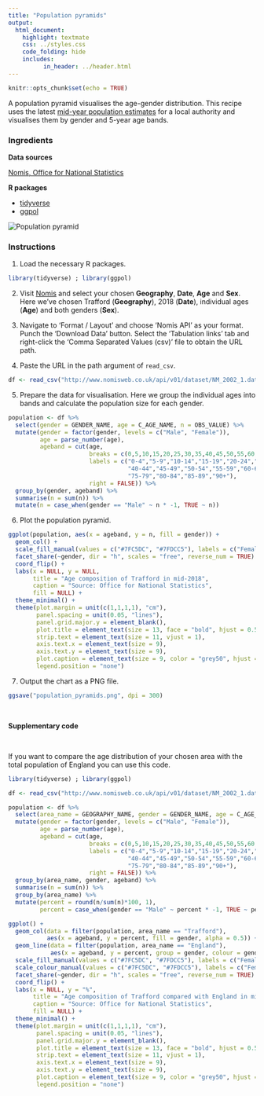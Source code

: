 ```yaml
---
title: "Population pyramids"
output:
  html_document:
    highlight: textmate
    css: ../styles.css
    code_folding: hide
    includes:
          in_header: ../header.html
---
```


```r
knitr::opts_chunk$set(echo = TRUE)
```

A population pyramid visualises the age-gender distribution. This recipe uses the latest <a href="https://www.ons.gov.uk/peoplepopulationandcommunity/populationandmigration/populationestimates/datasets/populationestimatesforukenglandandwalesscotlandandnorthernireland" target="_blank">mid-year population estimates</a> for a local authority and visualises them by gender and 5-year age bands.

<h3>Ingredients</h3>  
<div class = "row">
<div class = "col-md-4">
<strong>Data sources</strong>
<p><a href="https://www.nomisweb.co.uk/query/construct/summary.asp?mode=construct&version=0&dataset=2002" target="_blank">Nomis, Office for National Statistics</a></p>
</div>

<div class = "col-md-4">
<strong>R packages</strong>
<ul>
<li><a href="https://cran.r-project.org/web/packages/tidyverse/index.html" target="_blank">tidyverse</a></li>
<li><a href="https://cran.r-project.org/web/packages/ggpol/index.html" target="_blank">ggpol</a></li>
</ul>
</div>
  
<div class = "col-md-4">
<img src="img/population_pyramids.png" alt="Population pyramid">
</div>
</div>

### Instructions

1. Load the necessary R packages.
```r
library(tidyverse) ; library(ggpol)
```

2. Visit <a href="https://www.nomisweb.co.uk/query/construct/summary.asp?mode=construct&version=0&dataset=2002" target="_blank">Nomis</a> and select your chosen **Geography**, **Date**, **Age** and **Sex**. Here we've chosen Trafford (**Geography**), 2018 (**Date**), individual ages (**Age**) and both genders (**Sex**).

3. Navigate to 'Format / Layout' and choose 'Nomis API' as your format. Punch the 'Download Data' button. Select the 'Tabulation links' tab and right-click the 'Comma Separated Values (csv)' file to obtain the URL path. 

4. Paste the URL in the path argument of `read_csv`.
```r
df <- read_csv("http://www.nomisweb.co.uk/api/v01/dataset/NM_2002_1.data.csv?geography=E08000009&date=latest&gender=1,2&c_age=101...191&measures=20100&select=date_name,geography_name,geography_code,gender_name,c_age_name,measures_name,obs_value,obs_status_name")
```

5. Prepare the data for visualisation. Here we group the individual ages into bands and calculate the population size for each gender.
```r
population <- df %>% 
  select(gender = GENDER_NAME, age = C_AGE_NAME, n = OBS_VALUE) %>% 
  mutate(gender = factor(gender, levels = c("Male", "Female")),
         age = parse_number(age),
         ageband = cut(age,
                       breaks = c(0,5,10,15,20,25,30,35,40,45,50,55,60,65,70,75,80,85,90,120),
                       labels = c("0-4","5-9","10-14","15-19","20-24","25-29","30-34","35-39",
                                  "40-44","45-49","50-54","55-59","60-64","65-69","70-74",
                                  "75-79","80-84","85-89","90+"),
                       right = FALSE)) %>% 
  group_by(gender, ageband) %>% 
  summarise(n = sum(n)) %>% 
  mutate(n = case_when(gender == "Male" ~ n * -1, TRUE ~ n))
```

6. Plot the population pyramid.
```r
ggplot(population, aes(x = ageband, y = n, fill = gender)) +
  geom_col() + 
  scale_fill_manual(values = c("#7FC5DC", "#7FDCC5"), labels = c("Female", "Male")) +
  facet_share(~gender, dir = "h", scales = "free", reverse_num = TRUE) +
  coord_flip() +
  labs(x = NULL, y = NULL, 
       title = "Age composition of Trafford in mid-2018",
       caption = "Source: Office for National Statistics", 
       fill = NULL) +
  theme_minimal() +
  theme(plot.margin = unit(c(1,1,1,1), "cm"),
        panel.spacing = unit(0.05, "lines"),
        panel.grid.major.y = element_blank(),
        plot.title = element_text(size = 13, face = "bold", hjust = 0.5, vjust = 4),
        strip.text = element_text(size = 11, vjust = 1),
        axis.text.x = element_text(size = 9),
        axis.text.y = element_text(size = 9),
        plot.caption = element_text(size = 9, color = "grey50", hjust = 1, margin = margin(t = 15)),
        legend.position = "none")
```

7. Output the chart as a PNG file.
```r
ggsave("population_pyramids.png", dpi = 300)
```

<br />

<div class = "titlebar"><b>Supplementary code</b></div>
<br />

If you want to compare the age distribution of your chosen area with the total population of England you can use this code.
```r
library(tidyverse) ; library(ggpol)

df <- read_csv("http://www.nomisweb.co.uk/api/v01/dataset/NM_2002_1.data.csv?geography=2092957699,E08000009&date=latest&gender=1,2&c_age=101...191&measures=20100&select=date_name,geography_name,geography_code,gender_name,c_age_name,measures_name,obs_value,obs_status_name")

population <- df %>% 
  select(area_name = GEOGRAPHY_NAME, gender = GENDER_NAME, age = C_AGE_NAME, n = OBS_VALUE) %>% 
  mutate(gender = factor(gender, levels = c("Male", "Female")),
         age = parse_number(age),
         ageband = cut(age,
                       breaks = c(0,5,10,15,20,25,30,35,40,45,50,55,60,65,70,75,80,85,90,120),
                       labels = c("0-4","5-9","10-14","15-19","20-24","25-29","30-34","35-39",
                                  "40-44","45-49","50-54","55-59","60-64","65-69","70-74",
                                  "75-79","80-84","85-89","90+"),
                       right = FALSE)) %>% 
  group_by(area_name, gender, ageband) %>% 
  summarise(n = sum(n)) %>%
  group_by(area_name) %>% 
  mutate(percent = round(n/sum(n)*100, 1),
         percent = case_when(gender == "Male" ~ percent * -1, TRUE ~ percent))

ggplot() +
  geom_col(data = filter(population, area_name == "Trafford"), 
           aes(x = ageband, y = percent, fill = gender, alpha = 0.5)) + 
  geom_line(data = filter(population, area_name == "England"), 
            aes(x = ageband, y = percent, group = gender, colour = gender), stat = "identity", size = 1) +
  scale_fill_manual(values = c("#7FC5DC", "#7FDCC5"), labels = c("Female", "Male")) +
  scale_colour_manual(values = c("#7FC5DC", "#7FDCC5"), labels = c("Female", "Male")) +
  facet_share(~gender, dir = "h", scales = "free", reverse_num = TRUE) +
  coord_flip() +
  labs(x = NULL, y = "%", 
       title = "Age composition of Trafford compared with England in mid-2018",
       caption = "Source: Office for National Statistics", 
       fill = NULL) +
  theme_minimal() +
  theme(plot.margin = unit(c(1,1,1,1), "cm"),
        panel.spacing = unit(0.05, "lines"),
        panel.grid.major.y = element_blank(),
        plot.title = element_text(size = 13, face = "bold", hjust = 0.5, vjust = 4),
        strip.text = element_text(size = 11, vjust = 1),
        axis.text.x = element_text(size = 9),
        axis.text.y = element_text(size = 9),
        plot.caption = element_text(size = 9, color = "grey50", hjust = 1, margin = margin(t = 15)),
        legend.position = "none")
```

<br /><br />